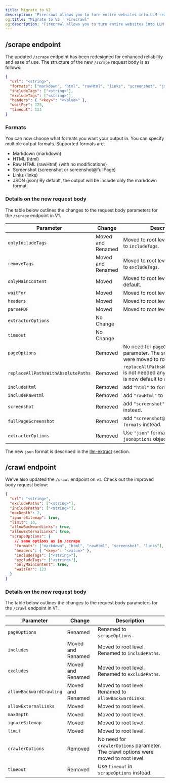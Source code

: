 ```yaml
---
title: Migrate to V2
description: "Firecrawl allows you to turn entire websites into LLM-ready markdown"
og:title: "Migrate to V2 | Firecrawl"
og:description: "Firecrawl allows you to turn entire websites into LLM-ready markdown"
---
```


## /scrape endpoint

The updated `/scrape` endpoint has been redesigned for enhanced reliability and ease of use. The structure of the new `/scrape` request body is as follows:

```json
{
  "url": "<string>",
  "formats": ["markdown", "html", "rawHtml", "links", "screenshot", "json"],
  "includeTags": ["<string>"],
  "excludeTags": ["<string>"],
  "headers": { "<key>": "<value>" },
  "waitFor": 123,
  "timeout": 123
}
```

### Formats

You can now choose what formats you want your output in. You can specify multiple output formats. Supported formats are:

- Markdown (markdown)
- HTML (html)
- Raw HTML (rawHtml) (with no modifications)
- Screenshot (screenshot or screenshot@fullPage)
- Links (links)
- JSON (json)
By default, the output will be include only the markdown format.

### Details on the new request body

The table below outlines the changes to the request body parameters for the `/scrape` endpoint in V1.

| Parameter | Change | Description |
| --------- | ------ | ----------- |
| `onlyIncludeTags` | Moved and Renamed | Moved to root level. And renamed to `includeTags`. |
| `removeTags` | Moved and Renamed | Moved to root level. And renamed to `excludeTags`. |
| `onlyMainContent`| Moved | Moved to root level. `true` by default. |
| `waitFor`| Moved | Moved to root level. |
| `headers`| Moved | Moved to root level. |
| `parsePDF`| Moved | Moved to root level. |
| `extractorOptions`| No Change ||
| `timeout`| No Change ||
| `pageOptions` | Removed | No need for `pageOptions` parameter. The scrape options were moved to root level. |
| `replaceAllPathsWithAbsolutePaths` | Removed | `replaceAllPathsWithAbsolutePaths` is not needed anymore. Every path is now default to absolute path. |
| `includeHtml`| Removed | add `"html"` to `formats` instead. |
| `includeRawHtml`| Removed | add `"rawHtml"` to `formats` instead. |
| `screenshot`| Removed | add `"screenshot"` to `formats` instead. |
| `fullPageScreenshot`| Removed | add `"screenshot@fullPage"` to `formats` instead. |
| `extractorOptions` | Removed | Use `"json"` format instead with `jsonOptions` object. |

The new `json` format is described in the [llm-extract](/features/extract) section.

## /crawl endpoint

We've also updated the `/crawl` endpoint on `v1`. Check out the improved body request below:

```json
{
  "url": "<string>",
  "excludePaths": ["<string>"],
  "includePaths": ["<string>"],
  "maxDepth": 2,
  "ignoreSitemap": true,
  "limit": 10,
  "allowBackwardLinks": true,
  "allowExternalLinks": true,
  "scrapeOptions": {
    // same options as in /scrape
    "formats": ["markdown", "html", "rawHtml", "screenshot", "links"],
    "headers": { "<key>": "<value>" },
    "includeTags": ["<string>"],
    "excludeTags": ["<string>"],
    "onlyMainContent": true,
    "waitFor": 123
  }
}
```


### Details on the new request body

The table below outlines the changes to the request body parameters for the `/crawl` endpoint in V1.

| Parameter | Change | Description |
| --------- | ------ | ----------- |
| `pageOptions` | Renamed | Renamed to `scrapeOptions`. |
| `includes` | Moved and Renamed | Moved to root level. Renamed to `includePaths`. |
| `excludes` | Moved and Renamed | Moved to root level. Renamed to `excludePaths`. |
| `allowBackwardCrawling` | Moved and Renamed | Moved to root level. Renamed to `allowBackwardLinks`. |
| `allowExternalLinks` | Moved | Moved to root level. |
| `maxDepth` | Moved | Moved to root level. |
| `ignoreSitemap` | Moved | Moved to root level. |
| `limit` | Moved | Moved to root level. |
| `crawlerOptions` | Removed | No need for `crawlerOptions` parameter. The crawl options were moved to root level. |
| `timeout` | Removed | Use `timeout` in `scrapeOptions` instead. |
